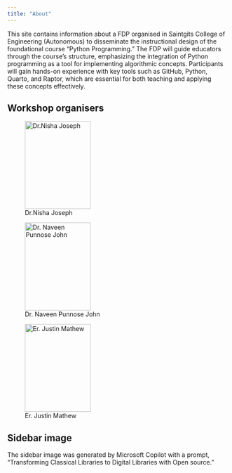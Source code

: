 ```yaml
---
title: "About"
---
```


This site contains information about a FDP organised in Saintgits College of Engineering (Autonomous) to disseminate the instructional design of the foundational course "Python Programming."  The FDP will guide educators through the course’s structure, emphasizing the integration of Python programming as a tool for implementing algorithmic concepts. Participants will gain hands-on experience with key tools such as GitHub, Python, Quarto, and Raptor, which are essential for both teaching and applying these concepts effectively.

## Workshop organisers

::: {layout-nrow="1"}
![Dr.Nisha Joseph](images/Nisha.jpg){fig-align="left" width=150px
height=200px}

![Dr. Naveen Punnose John](images/Naveen.jpg){fig-align="left"  width=150px
height=200px}

![Er. Justin Mathew](images/Justine.jpg){fig-align="left"  width=150px
height=200px}
:::

## Sidebar image

The sidebar image was generated by Microsoft Copilot with a prompt, "Transforming Classical Libraries to Digital Libraries with Open source."